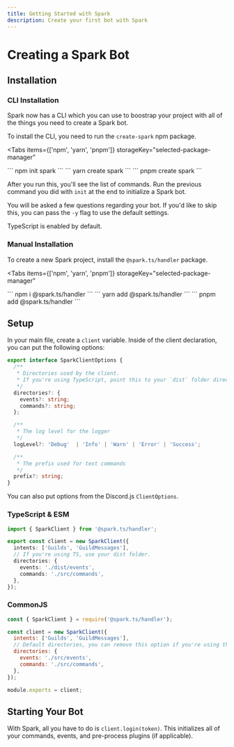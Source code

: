```yaml
---
title: Getting Started with Spark
description: Create your first bot with Spark
---
```



# Creating a Spark Bot

## Installation

### CLI Installation

Spark now has a CLI which you can use to boostrap your project with all of the things you need to create a Spark bot.

To install the CLI, you need to run the `create-spark` npm package.

<Tabs
  items={['npm', 'yarn', 'pnpm']}
  storageKey="selected-package-manager"
>
  <Tab>
    ```
    npm init spark
    ```
  </Tab>
  <Tab>
    ```
    yarn create spark
    ```
  </Tab>
  <Tab>
    ```
    pnpm create spark
    ```
  </Tab>
</Tabs>

After you run this, you'll see the list of commands. Run the previous command you did with `init` at the end to initialize a Spark bot.

You will be asked a few questions regarding your bot. If you'd like to skip this, you can pass the `-y` flag to use the default settings.

<Callout>TypeScript is enabled by default.</Callout>

### Manual Installation

To create a new Spark project, install the `@spark.ts/handler` package.

<Tabs
  items={['npm', 'yarn', 'pnpm']}
  storageKey="selected-package-manager"
>
  <Tab>
    ```
    npm i @spark.ts/handler
    ```
  </Tab>
  <Tab>
    ```
    yarn add @spark.ts/handler
    ```
  </Tab>
  <Tab>
    ```
    pnpm add @spark.ts/handler
    ```
  </Tab>
</Tabs>

## Setup

In your main file, create a `client` variable.
Inside of the client declaration, you can put the following options:

```ts
export interface SparkClientOptions {
  /**
   * Directories used by the client.
   * If you're using TypeScript, point this to your `dist` folder directories!
   */
  directories?: {
    events?: string;
    commands?: string;
  };

  /**
   * The log level for the logger
   */
  logLevel?: 'Debug'  | 'Info' | 'Warn' | 'Error' | 'Success';

  /**
   * The prefix used for text commands
   */
  prefix?: string;
}
```

You can also put options from the Discord.js `ClientOptions`.

### TypeScript & ESM

```ts filename="src/index.ts"
import { SparkClient } from '@spark.ts/handler';

export const client = new SparkClient({
  intents: ['Guilds', 'GuildMessages'],
  // If you're using TS, use your dist folder.
  directories: {
    events: './dist/events',
    commands: './src/commands',
  },
});
```

### CommonJS

```js filename="src/index.js"
const { SparkClient } = require('@spark.ts/handler');

const client = new SparkClient({
  intents: ['Guilds', 'GuildMessages'],
  // Default directories, you can remove this option if you're using these.
  directories: {
    events: './src/events',
    commands: './src/commands',
  },
});

module.exports = client;
```

## Starting Your Bot

With Spark, all you have to do is `client.login(token)`.
This initializes all of your commands, events, and pre-process plugins (if applicable).
